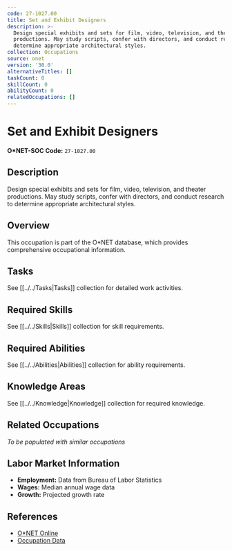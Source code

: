 ```yaml
---
code: 27-1027.00
title: Set and Exhibit Designers
description: >-
  Design special exhibits and sets for film, video, television, and theater
  productions. May study scripts, confer with directors, and conduct research to
  determine appropriate architectural styles.
collection: Occupations
source: onet
version: '30.0'
alternativeTitles: []
taskCount: 0
skillCount: 0
abilityCount: 0
relatedOccupations: []
---
```

# Set and Exhibit Designers

**O*NET-SOC Code:** `27-1027.00`

## Description

Design special exhibits and sets for film, video, television, and theater productions. May study scripts, confer with directors, and conduct research to determine appropriate architectural styles.

## Overview

This occupation is part of the O*NET database, which provides comprehensive occupational information.

## Tasks

See [[../../Tasks|Tasks]] collection for detailed work activities.

## Required Skills

See [[../../Skills|Skills]] collection for skill requirements.

## Required Abilities

See [[../../Abilities|Abilities]] collection for ability requirements.

## Knowledge Areas

See [[../../Knowledge|Knowledge]] collection for required knowledge.

## Related Occupations

*To be populated with similar occupations*

## Labor Market Information

- **Employment:** Data from Bureau of Labor Statistics
- **Wages:** Median annual wage data
- **Growth:** Projected growth rate

## References

- [O*NET Online](https://www.onetonline.org/link/summary/27-1027.00)
- [Occupation Data](https://www.onetcenter.org/)
